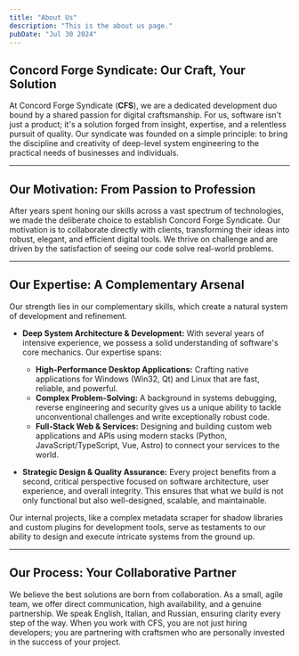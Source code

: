 ```yaml
---
title: "About Us"
description: "This is the about us page."
pubDate: "Jul 30 2024"
---
```


## Concord Forge Syndicate: Our Craft, Your Solution

At Concord Forge Syndicate (**CFS**), we are a dedicated development duo bound by a shared passion for digital craftsmanship. For us, software isn't just a product; it's a solution forged from insight, expertise, and a relentless pursuit of quality. Our syndicate was founded on a simple principle: to bring the discipline and creativity of deep-level system engineering to the practical needs of businesses and individuals.  

---

## Our Motivation: From Passion to Profession

After years spent honing our skills across a vast spectrum of technologies, we made the deliberate choice to establish Concord Forge Syndicate. Our motivation is to collaborate directly with clients, transforming their ideas into robust, elegant, and efficient digital tools. We thrive on challenge and are driven by the satisfaction of seeing our code solve real-world problems.

---

## Our Expertise: A Complementary Arsenal

Our strength lies in our complementary skills, which create a natural system of development and refinement.


- **Deep System Architecture & Development:** With several years of intensive experience, we possess a solid understanding of software's core mechanics. Our expertise spans:

  - **High-Performance Desktop Applications:** Crafting native applications for Windows (Win32, Qt) and Linux that are fast, reliable, and powerful.
  - **Complex Problem-Solving:** A background in systems debugging, reverse engineering and security gives us a unique ability to tackle unconventional challenges and write exceptionally robust code.
  - **Full-Stack Web & Services:** Designing and building custom web applications and APIs using modern stacks (Python, JavaScript/TypeScript, Vue, Astro) to connect your services to the world.

- **Strategic Design & Quality Assurance:** Every project benefits from a second, critical perspective focused on software architecture, user experience, and overall integrity. This ensures that what we build is not only functional but also well-designed, scalable, and maintainable.


Our internal projects, like a complex metadata scraper for shadow libraries and custom plugins for development tools, serve as testaments to our ability to design and execute intricate systems from the ground up.

---

## Our Process: Your Collaborative Partner

We believe the best solutions are born from collaboration. As a small, agile team, we offer direct communication, high availability, and a genuine partnership. We speak English, Italian, and Russian, ensuring clarity every step of the way. When you work with CFS, you are not just hiring developers; you are partnering with craftsmen who are personally invested in the success of your project.
